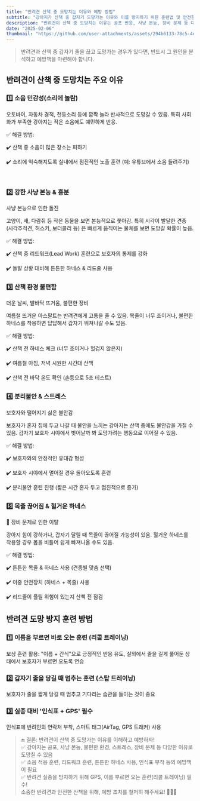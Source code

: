 ```yaml
---
title: "반려견 산책 중 도망치는 이유와 예방 방법"
subtitle: "강아지가 산책 중 갑자기 도망가는 이유와 이를 방지하기 위한 훈련법 및 안전한 산책 팁"
description: "반려견이 산책 중 도망치는 이유는 공포 반응, 사냥 본능, 장비 문제 등 다양한 요인이 있습니다. 강아지가 갑자기 줄을 끊고 도망가지 않도록 예방하는 방법과 실종 방지 훈련법을 알아보세요. 효과적인 리콜 트레이닝과 안전한 산책 습관을 통해 소중한 반려견을 지키는 방법을 소개합니다."
date: "2025-02-06"
thumbnail: "https://github.com/user-attachments/assets/294b6133-78c5-4ecd-aca7-92571d3e9422"
---
```


<CustomImage
  src="https://github.com/user-attachments/assets/294b6133-78c5-4ecd-aca7-92571d3e9422"
  width={400}
  height={200}
/>

> 반려견과 산책 중 갑자기 줄을 끊고 도망가는 경우가 있다면, 반드시 그 원인을 분석하고 예방책을 마련해야 합니다.

## 반려견이 산책 중 도망치는 주요 이유
### 1️⃣ 소음 민감성(소리에 놀람)

오토바이, 자동차 경적, 천둥소리 등에 깜짝 놀라 반사적으로 도망갈 수 있음. 특히 사회화가 부족한 강아지는 작은 소음에도 예민하게 반응.

✅ 해결 방법:

✔️ 산책 중 소음이 많은 장소는 피하기

✔️ 소리에 익숙해지도록 실내에서 점진적인 노출 훈련 (예: 유튜브에서 소음 들려주기)

<br/>

### 2️⃣ 강한 사냥 본능 & 흥분
사냥 본능으로 인한 돌진

고양이, 새, 다람쥐 등 작은 동물을 보면 본능적으로 쫓아감. 특히 시각이 발달한 견종 (시각추적견, 허스키, 보더콜리 등) 은 빠르게 움직이는 물체를 보면 도망갈 확률이 높음.

✅ 해결 방법:

✔️ 산책 중 리드워크(Lead Work) 훈련으로 보호자의 통제를 강화

✔️ 돌발 상황 대비해 튼튼한 하네스 & 리드줄 사용

### 3️⃣ 산책 환경 불편함
더운 날씨, 발바닥 뜨거움, 불편한 장비

여름철 뜨거운 아스팔트는 반려견에게 고통을 줄 수 있음. 목줄이 너무 조이거나, 불편한 하네스를 착용하면 답답해서 갑자기 뛰쳐나갈 수도 있음.

✅ 해결 방법:

✔️ 산책 전 하네스 체크 (너무 조이거나 헐겁지 않은지)

✔️ 여름철 아침, 저녁 시원한 시간대 산책

✔️ 산책 전 바닥 온도 확인 (손등으로 5초 테스트)

### 4️⃣ 분리불안 & 스트레스
보호자와 떨어지기 싫은 불안감

보호자가 혼자 집에 두고 나갈 때 불안을 느끼는 강아지는 산책 중에도 불안감을 가질 수 있음. 갑자기 보호자 시야에서 벗어날까 봐 도망가려는 행동으로 이어질 수 있음.

✅ 해결 방법:

✔️ 보호자와의 안정적인 유대감 형성

✔️ 보호자 시야에서 멀어질 경우 돌아오도록 훈련

✔️ 분리불안 훈련 진행 (짧은 시간 혼자 두고 점진적으로 증가)


### 5️⃣ 목줄 끊어짐 & 헐거운 하네스
🔗 장비 문제로 인한 이탈

강아지 힘이 강하거나, 갑자기 달릴 때 목줄이 끊어질 가능성이 있음. 헐거운 하네스를 착용할 경우 몸을 비틀어 쉽게 빠져나올 수도 있음.

✅ 해결 방법:

✔️ 튼튼한 목줄 & 하네스 사용 (견종별 맞춤 선택)

✔️ 이중 안전장치 (하네스 + 목줄) 사용

✔️ 리드줄이 풀릴 위험이 있는지 산책 전 점검
##  반려견 도망 방지 훈련 방법
### 1️⃣ 이름을 부르면 바로 오는 훈련 (리콜 트레이닝)

보상 훈련 활용: "이름 + 간식"으로 긍정적인 반응 유도, 실외에서 줄을 길게 풀어둔 상태에서 보호자가 부르면 오도록 연습

### 2️⃣ 갑자기 줄을 당길 때 멈추는 훈련 (스탑 트레이닝)
보호자가 줄을 짧게 당길 때 멈추고 기다리는 습관을 들이는 것이 중요

### 3️⃣ 실종 대비 '인식표 + GPS' 필수

인식표에 반려인의 연락처 부착, 스마트 태그(AirTag, GPS 트래커) 사용


> 🔚 결론: 반려견이 산책 중 도망가는 이유를 이해하고 예방하자! <br/>
> ✅ 강아지는 공포, 사냥 본능, 불편한 환경, 스트레스, 장비 문제 등 다양한 이유로 도망칠 수 있음 <br/>
> ✅ 소음 적응 훈련, 리드워크 훈련, 튼튼한 하네스 사용, 인식표 부착 등의 예방책이 필요 <br/>
> ✅ 반려견 실종을 방지하기 위해 GPS, 이름 부르면 오는 훈련(리콜 트레이닝) 필수! <br/>
> 소중한 반려견과 안전한 산책을 위해, 예방 조치를 철저히 해주세요! 🚶‍♂️🐾 <br/>


